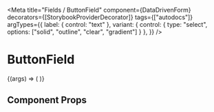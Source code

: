 
<Meta
  title="Fields / ButtonField"
  component={DataDrivenForm}
  decorators={[StorybookProviderDecorator]}
  tags={["autodocs"]}
  argTypes={{
    label: { control: "text" },
    variant: { control: { type: "select", options: ["solid", "outline", "clear", "gradient"] } },
  }}
/>

# ButtonField

<Canvas>
  <Story
    name="ButtonField"
    args={{
      label: "Button Field",
      variant: "gradient",
    }}
  >
    {(args) => (
      <DataDrivenForm
        schema={getFieldWrapper({
          title: 'ButtonField',
          sectionContent: [
            {
              component: 'button-field',
              name: 'storybook.ButtonField',
              label: args.label,
              variant: args.variant
            },
          ],
        })}
      />
    )}
  </Story>
</Canvas>

## Component Props

<ArgsTable of={ButtonField} />
